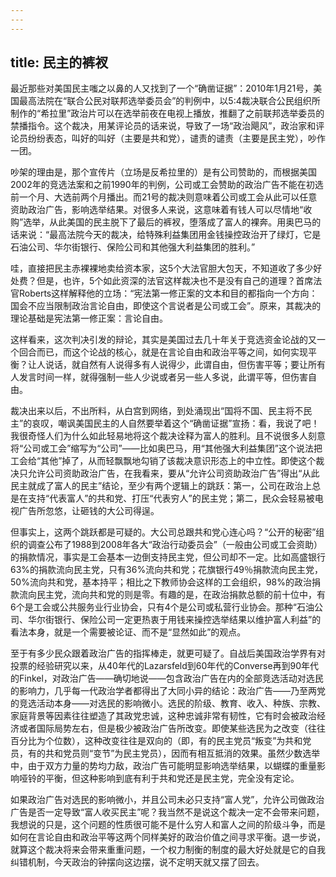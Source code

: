 ```yaml
---
---
---
```

title: 民主的裤衩
---







最近那些对美国民主嗤之以鼻的人又找到了一个“确凿证据”：2010年1月21号，美国最高法院在“联合公民对联邦选举委员会”的判例中，以5∶4裁决联合公民组织所制作的“希拉里”政治片可以在选举前夜在电视上播放，推翻了之前联邦选举委员的禁播指令。这个裁决，用某评论员的话来说，导致了一场“政治飓风”，政治家和评论员纷纷表态，叫好的叫好（主要是共和党），谴责的谴责（主要是民主党），吵作一团。

吵架的理由是，那个宣传片（立场是反希拉里的）是有公司赞助的，而根据美国2002年的竞选法案和之前1990年的判例，公司或工会赞助的政治广告不能在初选前一个月、大选前两个月播出。而21号的裁决则意味着公司或工会从此可以任意资助政治广告，影响选举结果。对很多人来说，这意味着有钱人可以尽情地“收购”选举，从此美国的民主脱下了最后的裤衩，堕落成了富人的裸奔。用奥巴马的话来说：“最高法院今天的裁决，给特殊利益集团用金钱操控政治开了绿灯，它是石油公司、华尔街银行、保险公司和其他强大利益集团的胜利。”

哇，直接把民主赤裸裸地卖给资本家，这5个大法官胆大包天，不知道收了多少好处费？但是，也许，5个如此资深的法官这样裁决也不是没有自己的道理？首席法官Roberts这样解释他的立场：“宪法第一修正案的文本和目的都指向一个方向：国会不应当限制政治言论自由，即使这个言说者是公司或工会”。原来，其裁决的理论基础是宪法第一修正案：言论自由。

这样看来，这次判决引发的辩论，其实是美国过去几十年关于竞选资金论战的又一个回合而已，而这个论战的核心，就是在言论自由和政治平等之间，如何实现平衡？让人说话，就自然有人说得多有人说得少，此谓自由，但伤害平等；要让所有人发言时间一样，就得强制一些人少说或者另一些人多说，此谓平等，但伤害自由。

裁决出来以后，不出所料，从白宫到网络，到处涌现出“国将不国、民主将不民主”的哀叹，嘲讽美国民主的人自然要举着这个“确凿证据”宣扬：看，我说了吧！我很奇怪人们为什么如此轻易地将这个裁决诠释为富人的胜利。且不说很多人刻意将“公司或工会”缩写为“公司”——比如奥巴马，用“其他强大利益集团”这个说法把工会给“其他”掉了，从而轻飘飘地勾销了该裁决意识形态上的中立性。即使这个裁决只允许公司资助政治广告，在我看来，要从“允许公司资助政治广告”得出“从此民主就成了富人的民主”结论，至少有两个逻辑上的跳跃：第一，公司在政治上总是在支持“代表富人”的共和党、打压“代表穷人”的民主党；第二，民众会轻易被电视广告所忽悠，让砸钱的大公司得逞。

但事实上，这两个跳跃都是可疑的。大公司总跟共和党心连心吗？“公开的秘密”组织的调查公布了1988到2008年各大“政治行动委员会”（一般由公司或工会资助）的捐款情况，事实是工会基本一边倒支持民主党，但公司却不一定。比如高盛银行63%的捐款流向民主党，只有36%流向共和党；花旗银行49％捐款流向民主党，50%流向共和党，基本持平；相比之下教师协会这样的工会组织，98%的政治捐款流向民主党，流向共和党的则是零。有趣的是，在政治捐款总额的前十位中，有6个是工会或公共服务业行业协会，只有4个是公司或私营行业协会。那种“石油公司、华尔街银行、保险公司一定更热衷于用钱来操控选举结果以维护富人利益”的看法本身，就是一个需要被论证、而不是“显然如此”的观点。

至于有多少民众跟着政治广告的指挥棒走，就更可疑了。自战后美国政治学界有对投票的经验研究以来，从40年代的Lazarsfeld到60年代的Converse再到90年代的Finkel，对政治广告——确切地说——包含政治广告在内的全部竞选活动对选民的影响力，几乎每一代政治学者都得出了大同小异的结论：政治广告——乃至两党的竞选活动本身——对选民的影响微小。选民的阶级、教育、收入、种族、宗教、家庭背景等因素往往塑造了其政党忠诚，这种忠诚非常有韧性，它有时会被政治经济或者国际局势左右，但是极少被政治广告所改变。即使某些选民为之改变（往往百分比为个位数），这种改变往往是双向的（即，有的民主党员“叛变”为共和党员，有的共和党员则“变节”为民主党员），因而有相互抵消的效果。虽然少数选举中，由于双方力量的势均力敌，政治广告可能明显影响选举结果，以蝴蝶的重量影响哑铃的平衡，但这种影响到底有利于共和党还是民主党，完全没有定论。

如果政治广告对选民的影响微小，并且公司未必只支持“富人党”，允许公司做政治广告是否一定导致“富人收买民主”呢？我当然不是说这个裁决一定不会带来问题，我想说的只是，这个问题的性质很可能不是什么穷人和富人之间的阶级斗争，而是如何在言论自由和政治平等这两个同样美好的政治价值之间寻求平衡。退一步说，就算这个裁决将来会带来重重问题，一个权力制衡的制度的最大好处就是它的自我纠错机制，今天政治的钟摆向这边摆，说不定明天就又摆了回去。